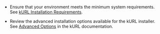* Ensure that your environment meets the minimum system requirements. See [kURL Installation Requirements](/enterprise/installing-kurl-requirements).

* Review the advanced installation options available for the kURL installer. See [Advanced Options](https://kurl.sh/docs/install-with-kurl/advanced-options) in the kURL documentation.